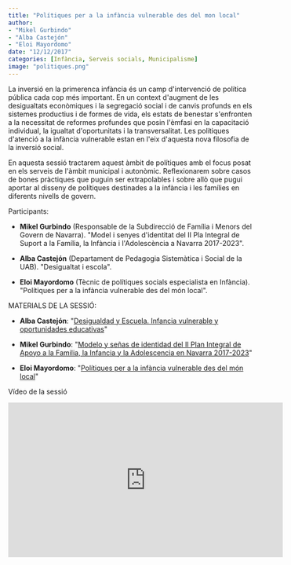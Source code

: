 ```yaml
---
title: "Polítiques per a la infància vulnerable des del mon local"
author: 
- "Mikel Gurbindo"
- "Alba Castejón"
- "Eloi Mayordomo"
date: "12/12/2017"
categories: [Infància, Serveis socials, Municipalisme]
image: "politiques.png"
---
```


La inversió en la primerenca infància és un camp d\'intervenció de política pública cada cop més important. En un context d\'augment de les desigualtats econòmiques i la segregació social i de canvis profunds en els sistemes productius i de formes de vida, els estats de benestar s\'enfronten a la necessitat de reformes profundes que posin l\'èmfasi en la capacitació individual, la igualtat d\'oportunitats i la transversalitat. Les polítiques d\'atenció a la infància vulnerable estan en l\'eix d\'aquesta nova filosofia de la inversió social.

En aquesta sessió tractarem aquest àmbit de polítiques amb el focus posat en els serveis de l\'àmbit municipal i autonòmic. Reflexionarem sobre casos de bones pràctiques que puguin ser extrapolables i sobre allò que pugui aportar al disseny de polítiques destinades a la infància i les famílies en diferents nivells de govern.

Participants:

-   **Mikel Gurbindo** (Responsable de la Subdirecció de Família i Menors del Govern de Navarra). \"Model i senyes d\'identitat del II Pla Integral de Suport a la Família, la Infància i l\'Adolescència a Navarra 2017-2023\".

-   **Alba Castejón** (Departament de Pedagogia Sistemàtica i Social de la UAB). \"Desigualtat i escola\".

-   **Eloi Mayordomo** (Tècnic de polítiques socials especialista en Infància). \"Polítiques per a la infància vulnerable des del món local\".

MATERIALS DE LA SESSIÓ:

-   **Alba Castejón**: \"[Desigualdad y Escuela. Infancia vulnerable y oportunidades educativas](https://igop.uab.cat/wp-content/uploads/2017/12/ALBA-CASTEJON-S17LAB-IGOP.pdf "Presentación Alba Castejón S17 LAB IGOP")\"

-   **Mikel Gurbindo**: \"[Modelo y señas de identidad del II Plan Integral de Apoyo a la Familia, la Infancia y la Adolescencia en Navarra 2017-2023](https://igop.uab.cat/wp-content/uploads/2017/12/MIKEL-GURBINDO-S17LAB-IGOP.pdf "Presentación Mikel Gurbindo S17. LAB IGÔP")\"

-   **Eloi Mayordomo**: \"[Polítiques per a la infància vulnerable des del món local](https://igop.uab.cat/wp-content/uploads/2017/12/ELOI-MAYORDOMO-S17LAB-IGOP.pdf "Presentación Eloi Mayordomo S17 LAB IGOP")\"

Vídeo de la sessió

<iframe width="560" height="315" src="https://www.youtube.com/embed/CtghLs75c6U" title="YouTube video player" frameborder="0" allow="accelerometer; autoplay; clipboard-write; encrypted-media; gyroscope; picture-in-picture; web-share" allowfullscreen>

</iframe>
